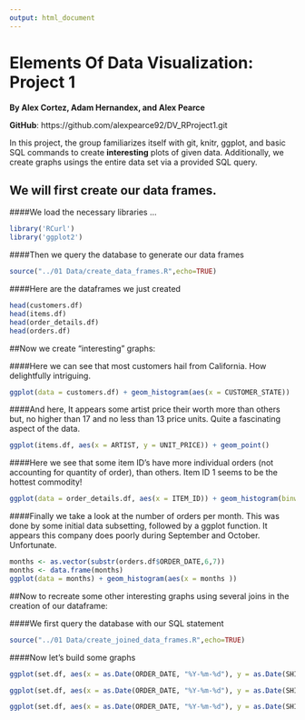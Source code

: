 ```yaml
---
output: html_document
---
```

Elements Of Data Visualization: Project 1
===
__By Alex Cortez, Adam Hernandex, and Alex Pearce__

__GitHub__: https://github.com/alexpearce92/DV_RProject1.git

In this project, the group familiarizes itself with git, knitr, ggplot, and basic SQL commands to create **interesting** plots of given data. Additionally, we create graphs usings the entire data set via a provided SQL query. 

## We will first create our data frames.

####We load the necessary libraries ...
```r
library('RCurl')
library('ggplot2')
```

####Then we query the database to generate our data frames
```r
source("../01 Data/create_data_frames.R",echo=TRUE)
```

####Here are the dataframes we just created
```r
head(customers.df)
head(items.df)
head(order_details.df)
head(orders.df)
```

##Now we create "interesting" graphs:

####Here we can see that most customers hail from California. How delightfully intriguing. 

```r
ggplot(data = customers.df) + geom_histogram(aes(x = CUSTOMER_STATE))
```

####And here, It appears some artist price their worth more than others but, no higher than 17 and no less than 13 price units. Quite a fascinating aspect of the data. 

```r
ggplot(items.df, aes(x = ARTIST, y = UNIT_PRICE)) + geom_point()
```

####Here we see that some item ID's have more individual orders (not accounting for quantity of order), than others. Item ID 1 seems to be the hottest commodity! 

```r
ggplot(data = order_details.df, aes(x = ITEM_ID)) + geom_histogram(binwidth = 1, aes(fill = ..count..))
```

####Finally we take a look at the number of orders per month. This was done by some initial data subsetting, followed by a ggplot function. It appears this company does poorly during September and October. Unfortunate. 

```r
months <- as.vector(substr(orders.df$ORDER_DATE,6,7))
months <- data.frame(months)
ggplot(data = months) + geom_histogram(aes(x = months ))
```


##Now to recreate some other interesting graphs using several joins in the creation of our dataframe:

####We first query the database with our SQL statement
```r
source("../01 Data/create_joined_data_frames.R",echo=TRUE)
```

####Now let's build some graphs
```r
ggplot(set.df, aes(x = as.Date(ORDER_DATE, "%Y-%m-%d"), y = as.Date(SHIPPED_DATE,"%Y-%m-%d"))) + geom_point(aes(color = as.factor(UNIT_PRICE))) + facet_wrap(~CUSTOMER_STATE)

ggplot(set.df, aes(x = as.Date(ORDER_DATE, "%Y-%m-%d"), y = as.Date(SHIPPED_DATE,"%Y-%m-%d"))) + geom_point(aes(color = as.factor(TITLE))) + facet_wrap(~CUSTOMER_STATE)

ggplot(set.df, aes(x = as.Date(ORDER_DATE, "%Y-%m-%d"), y = as.Date(SHIPPED_DATE,"%Y-%m-%d"))) + geom_point(aes(color = as.factor(ARTIST))) + facet_wrap(~CUSTOMER_STATE)
```